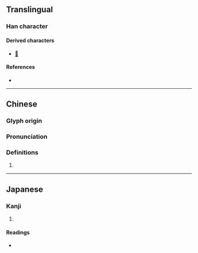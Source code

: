 {{character info}}
==Translingual==

===Han character===
{{Han char|rn=53|rad=广|as=11|sn=14|four=00244|canj=ILLV|ids=⿸广婁}}

====Derived characters====
* [[𢷱]]

====References====
* {{Han ref|kx=0350.030|dkj=09462|dj=0661.050|hdz=20899.010|uh=5ED4|ud=24276|bh=E1BD|bd=57789}}

----

==Chinese==
{{zh-forms|s=𫷹}}

===Glyph origin===
{{Han etym}}

===Pronunciation===
{{zh-pron
|m=lóu
|c=lau4
|mc=y
|oc=y
|cat=
}}

===Definitions===
{{zh-hanzi}}

# {{rfdef|zh}}

----

==Japanese==

===Kanji===
{{ja-kanji|grade=|rs=广11}}

# {{rfdef|ja|sort=广11}}

====Readings====
* {{ja-readings|on=[[ろう]] (rō), [[る]] (ru), [[りゅ]] (ryu)|kun=[[まど]] (mado), [[むね]] (mune), [[のき]] (noki)}}